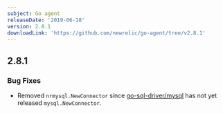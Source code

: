 ```yaml
---
subject: Go agent
releaseDate: '2019-06-18'
version: 2.8.1
downloadLink: 'https://github.com/newrelic/go-agent/tree/v2.8.1'
---
```


## 2.8.1

### Bug Fixes

* Removed `nrmysql.NewConnector` since [go-sql-driver/mysql](https://github.com/go-sql-driver/mysql) has not yet released `mysql.NewConnector`.
